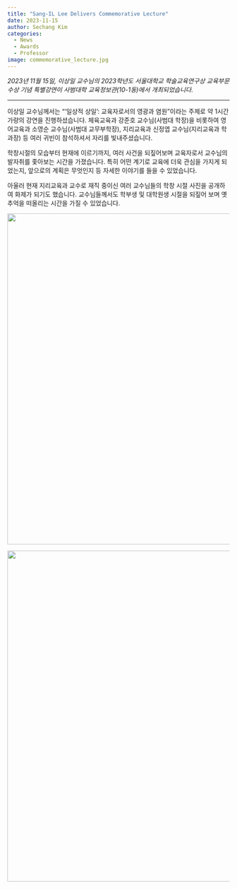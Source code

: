 ```yaml
---
title: "Sang-IL Lee Delivers Commemorative Lecture"
date: 2023-11-15
author: Sechang Kim
categories:
  - News
  - Awards
  - Professor
image: commemorative_lecture.jpg
---
```


*2023년 11월 15일, 이상일 교수님의 2023학년도 서울대학교 학술교육연구상 교육부문 수상 기념 특별강연이 사범대학 교육정보관(10-1동)에서 개최되었습니다.*

------------------------------------------------------------------------

이상일 교수님께서는 "'일상적 상일': 교육자로서의 영광과 염원"이라는 주제로 약 1시간 가량의 강연을 진행하셨습니다. 체육교육과 강준호 교수님(사범대 학장)을 비롯하여 영어교육과 소영순 교수님(사범대 교무부학장), 지리교육과 신정엽 교수님(지리교육과 학과장) 등 여러 귀빈이 참석하셔서 자리를 빛내주셨습니다.

학창시절의 모습부터 현재에 이르기까지, 여러 사건을 되짚어보며 교육자로서 교수님의 발자취를 좇아보는 시간을 가졌습니다. 특히 어떤 계기로 교육에 더욱 관심을 가지게 되었는지, 앞으로의 계획은 무엇인지 등 자세한 이야기를 들을 수 있었습니다.

아울러 현재 지리교육과 교수로 재직 중이신 여러 교수님들의 학창 시절 사진을 공개하여 화제가 되기도 했습니다. 교수님들께서도 학부생 및 대학원생 시절을 되짚어 보며 옛 추억을 떠올리는 시간을 가질 수 있었습니다.

![](Sangil_Lee1.jpg){fig-align="center" width="750"}

![](Sangil_Lee2.jpg){fig-align="center" width="750"}
